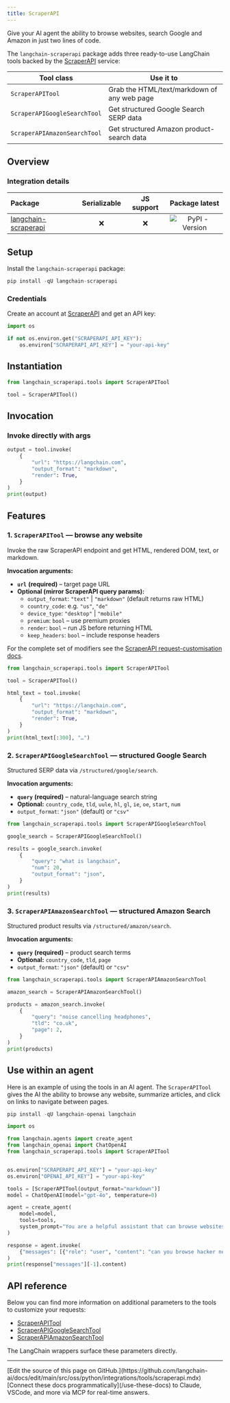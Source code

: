 ```yaml
---
title: ScraperAPI
---
```


Give your AI agent the ability to browse websites, search Google and Amazon in just two lines of code.

The `langchain-scraperapi` package adds three ready-to-use LangChain tools backed by the [ScraperAPI](https://www.scraperapi.com/) service:

| Tool class | Use it to |
|------------|------------------|
| `ScraperAPITool` | Grab the HTML/text/markdown of any web page |
| `ScraperAPIGoogleSearchTool` | Get structured Google Search SERP data |
| `ScraperAPIAmazonSearchTool` | Get structured Amazon product-search data |

## Overview

### Integration details

| Package | Serializable | JS support |  Package latest |
| :--- | :---: | :---: | :---: |
| [langchain-scraperapi](https://pypi.org/project/langchain-scraperapi/) | ❌ | ❌ |  ![PyPI - Version](https://img.shields.io/pypi/v/langchain-scraperapi?style=flat-square&label=%20) |

## Setup

Install the `langchain-scraperapi` package:

```python
pip install -qU langchain-scraperapi
```

### Credentials

Create an account at [ScraperAPI](https://www.scraperapi.com/) and get an API key:

```python
import os

if not os.environ.get("SCRAPERAPI_API_KEY"):
    os.environ["SCRAPERAPI_API_KEY"] = "your-api-key"
```

## Instantiation

```python
from langchain_scraperapi.tools import ScraperAPITool

tool = ScraperAPITool()
```

## Invocation

### Invoke directly with args

```python
output = tool.invoke(
    {
        "url": "https://langchain.com",
        "output_format": "markdown",
        "render": True,
    }
)
print(output)
```

## Features

### 1. `ScraperAPITool` — browse any website

Invoke the raw ScraperAPI endpoint and get HTML, rendered DOM, text, or markdown.

**Invocation arguments:**

* **`url`** **(required)** – target page URL
* **Optional (mirror ScraperAPI query params):**
  * `output_format`: `"text"` | `"markdown"` (default returns raw HTML)
  * `country_code`: e.g. `"us"`, `"de"`
  * `device_type`: `"desktop"` | `"mobile"`
  * `premium`: `bool` – use premium proxies
  * `render`: `bool` – run JS before returning HTML
  * `keep_headers`: `bool` – include response headers

For the complete set of modifiers see the [ScraperAPI request-customisation docs](https://docs.scraperapi.com/python/making-requests/customizing-requests).

```python
from langchain_scraperapi.tools import ScraperAPITool

tool = ScraperAPITool()

html_text = tool.invoke(
    {
        "url": "https://langchain.com",
        "output_format": "markdown",
        "render": True,
    }
)
print(html_text[:300], "…")
```

### 2. `ScraperAPIGoogleSearchTool` — structured Google Search

Structured SERP data via `/structured/google/search`.

**Invocation arguments:**

* **`query`** **(required)** – natural-language search string
* **Optional:** `country_code`, `tld`, `uule`, `hl`, `gl`, `ie`, `oe`, `start`, `num`
* `output_format`: `"json"` (default) or `"csv"`

```python
from langchain_scraperapi.tools import ScraperAPIGoogleSearchTool

google_search = ScraperAPIGoogleSearchTool()

results = google_search.invoke(
    {
        "query": "what is langchain",
        "num": 20,
        "output_format": "json",
    }
)
print(results)
```

### 3. `ScraperAPIAmazonSearchTool` — structured Amazon Search

Structured product results via `/structured/amazon/search`.

**Invocation arguments:**

* **`query`** **(required)** – product search terms
* **Optional:** `country_code`, `tld`, `page`
* `output_format`: `"json"` (default) or `"csv"`

```python
from langchain_scraperapi.tools import ScraperAPIAmazonSearchTool

amazon_search = ScraperAPIAmazonSearchTool()

products = amazon_search.invoke(
    {
        "query": "noise cancelling headphones",
        "tld": "co.uk",
        "page": 2,
    }
)
print(products)
```

## Use within an agent

Here is an example of using the tools in an AI agent. The `ScraperAPITool` gives the AI the ability to browse any website, summarize articles, and click on links to navigate between pages.

```python
pip install -qU langchain-openai langchain
```

```python
import os

from langchain.agents import create_agent
from langchain_openai import ChatOpenAI
from langchain_scraperapi.tools import ScraperAPITool


os.environ["SCRAPERAPI_API_KEY"] = "your-api-key"
os.environ["OPENAI_API_KEY"] = "your-api-key"

tools = [ScraperAPITool(output_format="markdown")]
model = ChatOpenAI(model="gpt-4o", temperature=0)

agent = create_agent(
    model=model,
    tools=tools,
    system_prompt="You are a helpful assistant that can browse websites for users. When asked to browse a website or a link, do so with the ScraperAPITool, then provide information based on the website based on the user's needs.",
)

response = agent.invoke(
    {"messages": [{"role": "user", "content": "can you browse hacker news and summarize the first website"}]}
)
print(response["messages"][-1].content)
```

## API reference

Below you can find more information on additional parameters to the tools to customize your requests:

* [ScraperAPITool](https://docs.scraperapi.com/python/making-requests/customizing-requests)
* [ScraperAPIGoogleSearchTool](https://docs.scraperapi.com/python/make-requests-with-scraperapi-in-python/scraperapi-structured-data-collection-in-python/google-serp-api-structured-data-in-python)
* [ScraperAPIAmazonSearchTool](https://docs.scraperapi.com/python/make-requests-with-scraperapi-in-python/scraperapi-structured-data-collection-in-python/amazon-search-api-structured-data-in-python)

The LangChain wrappers surface these parameters directly.

---

<Callout icon="pen-to-square" iconType="regular">
    [Edit the source of this page on GitHub.](https://github.com/langchain-ai/docs/edit/main/src/oss/python/integrations/tools/scraperapi.mdx)
</Callout>
<Tip icon="terminal" iconType="regular">
    [Connect these docs programmatically](/use-these-docs) to Claude, VSCode, and more via MCP for    real-time answers.
</Tip>
